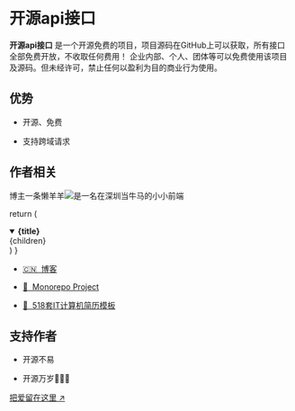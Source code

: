 
# 开源api接口

**开源api接口** 是一个开源免费的项目，项目源码在GitHub上可以获取，所有接口全部免费开放，不收取任何费用！
企业内部、个人、团体等可以免费使用该项目及源码。但未经许可，禁止任何以盈利为目的商业行为使用。

## 优势

* 开源、免费

* 支持跨域请求

## 作者相关

<div className="flex mt-4">
  <span>博主</span><Link target="_blank" className="flex mx-2 nx-text-primary-600 nx-underline nx-decoration-from-font" href="https://github.com/ytlyy1773">一条懒羊羊<img src='https://www.jwblog.cn/image/logo.svg' /></Link><span>是一名在深圳当牛马的小小前端</span>
</div>

  return (
    <details
      open
      className="last-of-type:mb-0 rounded-lg bg-neutral-50 dark:bg-neutral-800 p-2 mt-4"
    >
      <summary>
        <strong className="text-lg">{title}</strong>
      </summary>
      <div className="nx-p-2">{children}</div>
    </details>
  )
}

<FAQBox title="博主其他作品">

- [🇨🇳&nbsp;&nbsp;博客](https://www.jwblog.cn)

- [🔰&nbsp;&nbsp;Monorepo Project](https://www.mnrp.top/)

- [📂&nbsp;&nbsp;518套IT计算机简历模板](https://github.com/ytlyy1773/curriculum-vitae)

</FAQBox>

## 支持作者

* 开源不易

* 开源万岁🎉🎉🎉

[把爱留在这里 ↗](https://www.jwblog.cn/oneself/author.html#%E6%88%90%E4%B8%BA%E7%BD%91%E7%AB%99%E7%9A%84%E8%B5%9E%E5%8A%A9%E8%80%85)

